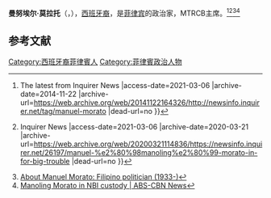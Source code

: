 '''曼努埃尔·莫拉托'''（{{lang-en|'''Manuel "Manoling" Morato'''}}，{{bd|1933年|11月17日||catIdx=M}}），[[西班牙裔|西班牙裔]]，是[[菲律宾|菲律宾]]的政治家，MTRCB主席。<ref>{{Cite web |url=https://newsinfo.inquirer.net/tag/manuel-morato |title=Manuel Morato {{!}} The latest from Inquirer News |access-date=2021-03-06 |archive-date=2014-11-22 |archive-url=https://web.archive.org/web/20141122164326/http://newsinfo.inquirer.net/tag/manuel-morato |dead-url=no }}</ref><ref>{{Cite web |url=https://newsinfo.inquirer.net/26197/manuel-%E2%80%98manoling%E2%80%99-morato-in-for-big-trouble |title=Manuel 'Manoling' Morato in for big trouble {{!}} Inquirer News |access-date=2021-03-06 |archive-date=2020-03-21 |archive-url=https://web.archive.org/web/20200321114836/https://newsinfo.inquirer.net/26197/manuel-%e2%80%98manoling%e2%80%99-morato-in-for-big-trouble |dead-url=no }}</ref><ref>[https://peoplepill.com/people/manuel-morato About Manuel Morato: Filipino politician (1933-) ]</ref><ref>[https://news.abs-cbn.com/nation/10/05/12/manoling-morato-nbi-custody Manoling Morato in NBI custody | ABS-CBN News]</ref>

== 参考文献 ==
{{Reflist}}

[[Category:西班牙裔菲律賓人|Category:西班牙裔菲律賓人]]
[[Category:菲律賓政治人物|Category:菲律賓政治人物]]